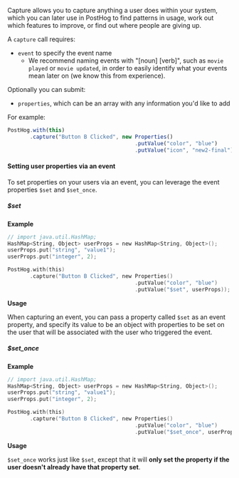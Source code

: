 Capture allows you to capture anything a user does within your system, which you can later use in PostHog to find 
patterns in usage, work out which features to improve, or find out where people are giving up.

A `capture` call requires:

* `event` to specify the event name
  * We recommend naming events with "[noun] [verb]", such as `movie played` or `movie updated`, in order to easily identify what your events mean later on (we know this from experience).

Optionally you can submit:

* `properties`, which can be an array with any information you'd like to add

For example:

```js
PostHog.with(this)
       .capture("Button B Clicked", new Properties()
                                        .putValue("color", "blue")
                                        .putValue("icon", "new2-final"));
```

#### Setting user properties via an event

To set properties on your users via an event, you can leverage the event properties `$set` and `$set_once`.

##### $set

**Example**

```c
// import java.util.HashMap;
HashMap<String, Object> userProps = new HashMap<String, Object>();
userProps.put("string", "value1");
userProps.put("integer", 2);

PostHog.with(this)
       .capture("Button B Clicked", new Properties()
                                        .putValue("color", "blue")
                                        .putValue("$set", userProps));
```

**Usage**

When capturing an event, you can pass a property called `$set` as an event property, and specify its value to be an object with properties to be set on the user that will be associated with the user who triggered the event.

##### $set_once

**Example**

```c
// import java.util.HashMap;
HashMap<String, Object> userProps = new HashMap<String, Object>();
userProps.put("string", "value1");
userProps.put("integer", 2);

PostHog.with(this)
       .capture("Button B Clicked", new Properties()
                                        .putValue("color", "blue")
                                        .putValue("$set_once", userProps));
```

**Usage**

`$set_once` works just like `$set`, except that it will **only set the property if the user doesn't already have that property set**.